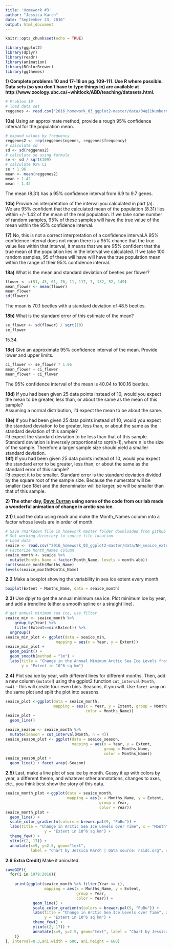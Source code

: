 ---
title: 'Homework #3'
author: "Jessica Karch"
date: "September 23, 2016"
output: html_document
---

```{r setup, include=FALSE}
knitr::opts_chunk$set(echo = TRUE)
```

```{r = setup}
library(ggplot2)
library(dplyr)
library(readr)
library(animation)
library(RColorBrewer)
library(ggthemes)
```
**1) Complete problems 10 and 17-18 on pg. 109-111. Use R where possible. Data sets (so you don't have to type things in) are available at http://www.zoology.ubc.ca/~whitlock/ABD/teaching/datasets.html. **
```{r = 1}
# Problem 10
# load data set
reggenes <- read.csv("2016_homework_03_ggplot2-master/data/04q11NumberGenesRegulated.csv")
```
**10a)** Using an approximate method, provide a rough 95% confidence interval for the population mean.
```{r = 10a}
# expand values by frequency
reggenes2 <- rep(reggenes$ngenes, reggenes$frequency)
# calculate sd
sd <- sd(reggenes2)
# calculate se using formula
se <- sd / sqrt(109)
# calculate 95% CI
se * 1.96
mean <- mean(reggenes2)
mean + 1.42
mean - 1.42
```
The mean (8.31) has a 95% confidence interval from 6.9 to 9.7 genes.  

**10b)** Provide an interpretation of the interval you calculated in part (a).  
We are 95% confident that the calculated mean of the population (8.31) lies within +/- 1.42 of the mean of the real population. If we take some number of random samples, 95% of these samples will have the true value of the mean within the 95% confidence interval.

**17)** No, this is not a correct interpretation of a confidence interval.A 95% confidence interval does not mean there is a 95% chance that the true value lies within that interval, it means that we are 95% confident that the true mean of the population lies in the interval we calculated. If we take 100 random samples, 95 of these will have will have the true population mean within the range of their 95% confidence interval.

**18a)** What is the mean and standard deviation of beetles per flower?
```{r = 18}
flower <- c(51, 45, 61, 76, 11, 117, 7, 132, 52, 149)
mean_flower <- mean(flower)
mean_flower
sd(flower)
```
The mean is 70.1 beetles with a standard deviation of 48.5 beetles.  

**18b)** What is the standard error of this estimate of the mean?
```{r = 18b}
se_flower <- sd(flower) / sqrt(10)
se_flower
```
15.34.  

**18c)** Give an approximate 95% confidence interval of the mean. Provide lower and upper limits.
```{r = 18c}
ci_flower <- se_flower * 1.96
mean_flower + ci_flower
mean_flower - ci_flower
```
The 95% confidence interval of the mean is 40.04 to 100.16 beetles.  

**18d)** If you had been given 25 data points instead of 10, would you expect the mean to be greater, less than, or about the same as the mean of this sample?  
Assuming a normal distribution, I'd expect the mean to be about the same. 

**18e)** If you had been given 25 data points instead of 10, would you expect the standard deviation to be greater, less than, or about the same as the standard deviation of this sample?   
I'd expect the standard deviation to be less than that of this sample. Standard deviation is inversely proportional to sqrt(n-1), where n is the size of the sample. Therefore a larger sample size should yield a smaller standard deviation.  
**18f)**
If you had been given 25 data points instead of 10, would you expect the standard error to be greater, less than, or about the same as the standard error of this sample?  
I'd expect it to be smaller. Standard error is the standard deviation divided by the square root of the sample size. Because the numerator will be smaller (see 18e) and the denominator will be larger, se will be smaller than that of this sample.

**2) The other day, [Dave Curran](https://twitter.com/iamreddave) using some of the code from our lab made a wonderful animation of change in arctic sea ice.**

**2.1)** Load the data using readr and make the Month_Names column into a factor whose levels are in order of month.
```{r = 2}
# Save rmarkdown file in homework master folder downloaded from github
# Set working directory to source file location
# Load data
seaice <- read.csv("2016_homework_03_ggplot2-master/data/NH_seaice_extent_monthly_1978_2016.csv")
# Factorize Month_Names column
seaice_month <- seaice %>%
  mutate(Months_Name = factor(Month_Name, levels = month.abb))
sort(seaice_month$Months_Name)
levels(seaice_month$Months_Name)
```

**2.2** Make a boxplot showing the variability in sea ice extent every month.
```{r = 2.2}
boxplot(Extent ~ Months_Name, data = seaice_month)
```

**2.3)** Use dplyr to get the annual minimum sea ice. Plot minimum ice by year, and add a trendline (either a smooth spline or a straight line).
```{r = 2.3}
# get annual minimum sea ice, use filter
seaice_min <- seaice_month %>%
    group_by(Year) %>%
    filter(Extent==min(Extent)) %>%
  ungroup()
seaice_min_plot <- ggplot(data = seaice_min, 
                      mapping = aes(x = Year, y = Extent))
seaice_min_plot +
  geom_point() +
  geom_smooth(method = "lm") +
  labs(title = "Change in the Annual Minimum Arctic Sea Ice Levels from 1979 to 2016", x = "Year", 
       y = "Extent in 10^6 sq km") 
```

**2.4)** Plot sea ice by year, with different lines for different months. Then, add a new column (`mutate`!) using the ggplot2 function `cut_interval(Month, n=4)` - this will create four even bins. Seasons, if you will. Use `facet_wrap` on the same plot and split the plot into seasons.
```{r = 2.4}
seaice_plot <-ggplot(data = seaice_month,
                     mapping = aes(x = Year, y = Extent, group = Months_Name,
                                   color = Months_Name))
seaice_plot +
  geom_line() 

seaice_season <- seaice_month %>%
  mutate(Season = cut_interval(Month, n = 4))
seaice_season_plot <- ggplot(data = seaice_season,
                             mapping = aes(x = Year, y = Extent,
                                           group = Months_Name,
                                           color = Months_Name))
seaice_season_plot +
  geom_line() + facet_wrap(~Season)
```

**2.5)** Last, make a line plot of sea ice by month. Gussy it up with colors by year, a different theme, and whatever other annotations, changes to axes, etc., you think best show the story of this data.
```{r = 2.5}
seaice_month_plot <-ggplot(data = seaice_month,
                           mapping = aes(x = Months_Name, y = Extent,
                                         group = Year,
                                         color = Year))
seaice_month_plot +
  geom_line() +
  scale_color_gradientn(colors = brewer.pal(9, "PuBu")) +
  labs(title = "Change in Arctic Sea Ice Levels over Time", x = "Month", 
                 y = "Extent in 10^6 sq km") +
  theme_few() +
  ylim(c(2, 17)) +
  annotate(x=9, y=2.5, geom="text", 
           label = "Chart by Jessica Karch | Data source: nsidc.org", size = 3)


```

**2.6 Extra Credit)** Make it animated.
```{r = 2.6}
saveGIF({
  for(i in 1979:2016){
    
    print(ggplot(seaice_month %>% filter(Year <= i),
                 mapping = aes(x = Months_Name, y = Extent,
                               group = Year,
                               color = Year)) +
            geom_line() +
            scale_color_gradientn(colors = brewer.pal(9, "PuBu")) +
            labs(title = "Change in Arctic Sea Ice Levels over Time", x = "Month", 
                 y = "Extent in 10^6 sq km") +
            theme_few() +
            ylim(c(2, 17)) +
            annotate(x=9, y=2.5, geom="text", label = "Chart by Jessica Karch | Data source: nsidc.org", size = 3)
    )}
}, interval=0.3,ani.width = 600, ani.height = 600)
```

